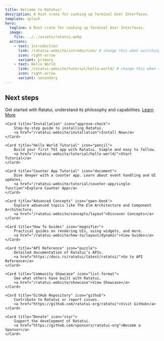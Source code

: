 ```yaml
---
title: Welcome to Ratatui!
description: A Rust crate for cooking up Terminal User Interfaces.
template: splash
hero:
  tagline: A Rust crate for cooking up Terminal User Interfaces.
  image:
    file: ../../assets/ratatui.webp
  actions:
    - text: Introduction
      link: /ratatui-website/introduction/ # change this when switching to ratatui.rs
      icon: right-arrow
      variant: primary
    - text: Hello World
      link: /ratatui-website/tutorial/hello-world/ # change this when switching to ratatui.rs
      icon: right-arrow
      variant: secondary
---
```



## Next steps

<CardGrid stagger>
    <Card title="Introduction" icon="rocket">
        Get started with Ratatui, understand its philosophy and capabilities.
        <a href="/ratatui-website/introduction">Learn More</a>
    </Card>

    <Card title="Installation" icon="approve-check">
        Step-by-step guide to installing Ratatui.
        <a href="/ratatui-website/installation">Install Now</a>
    </Card>

    <Card title="Hello World Tutorial" icon="pencil">
        Build your first TUI app with Ratatui. Simple and easy to follow.
        <a href="/ratatui-website/tutorial/hello-world/">Start Tutorial</a>
    </Card>

    <Card title="Counter App Tutorial" icon="document">
        Dive deeper with a counter app. Learn about event handling and UI updates.
        <a href="/ratatui-website/tutorial/counter-app/single-function">Explore Counter App</a>
    </Card>

    <Card title="Advanced Concepts" icon="open-book">
        Explore advanced topics like The Elm Architecture and Component Architecture.
        <a href="/ratatui-website/concepts/layout">Discover Concepts</a>
    </Card>

    <Card title="How To Guides" icon="magnifier">
        Practical guides on rendering UIs, using widgets, and more.
        <a href="/ratatui-website/how-to/layout/dynamic">View Guides</a>
    </Card>

    <Card title="API Reference" icon="puzzle">
        Detailed documentation of Ratatui’s APIs.
        <a href="https://docs.rs/ratatui/latest/ratatui/">Go to API Reference</a>
    </Card>

    <Card title="Community Showcase" icon="list-format">
        See what others have built with Ratatui.
        <a href="/ratatui-website/showcase">View Showcase</a>
    </Card>

    <Card title="GitHub Repository" icon="github">
        Contribute to Ratatui or report issues.
        <a href="https://github.com/ratatui-org/ratatui">Visit GitHub</a>
    </Card>

    <Card title="Donate" icon="star">
        Support the development of Ratatui.
        <a href="https://github.com/sponsors/ratatui-org">Become a Sponsor</a>
    </Card>
</CardGrid>
